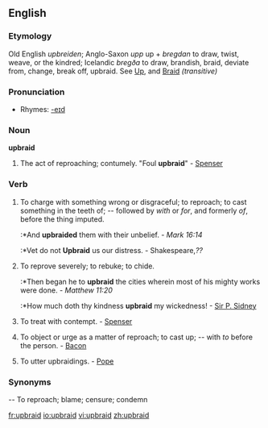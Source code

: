 ==English==

===Etymology===
Old English ''upbreiden''; Anglo-Saxon ''upp'' up + ''bregdan'' to draw, twist, weave, or the kindred; Icelandic ''bregða'' to draw, brandish, braid, deviate from, change, break off, upbraid. See [[Up]], and [[Braid]] ''(transitive)'' 

===Pronunciation===
*Rhymes: [[Rhymes:English:-eɪd|-eɪd]]

===Noun===
'''upbraid'''

# {{obsolete}} The act of reproaching; contumely. "Foul '''upbraid'''" - [[Spenser]]

===Verb===
{{en-verb|upbraids|upbraiding|upbraided}}

# To charge with something wrong or disgraceful; to reproach; to cast something in the teeth of; -- followed by ''with'' or ''for'', and formerly ''of'', before the thing imputed.
#:*And '''upbraided''' them with their unbelief. - ''Mark 16:14''
#:*Vet do not '''Upbraid''' us our distress. - Shakespeare,''??''
# To reprove severely; to rebuke; to chide.
#:*Then began he to '''upbraid''' the cities wherein most of his mighty works were done. - ''Matthew 11:20''
#:*How much doth thy kindness '''upbraid''' my wickedness! - [[Sir P. Sidney]]
# {{obsolete}} To treat with contempt. - [[Spenser]]
# {{obsolete}} To object or urge as a matter of reproach; to cast up; -- with ''to'' before the person. - [[Bacon]]
# {{intransitive}} To utter upbraidings. - [[Pope]]

===Synonyms===
-- To reproach; blame; censure; condemn

[[fr:upbraid]]
[[io:upbraid]]
[[vi:upbraid]]
[[zh:upbraid]]